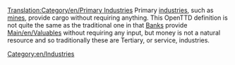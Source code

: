[[Translation:Category/en/Primary Industries]]{{en/-}}
Primary [[Main/en/Industries|industries]], such as [[Main/en/Coal Mine|mines]], provide cargo without requiring anything.  This OpenTTD definition is not quite the same as the traditional one in that [[Main/en/Bank|Banks]] provide [[Main/en/Valuables]] without requiring any input, but money is not a natural resource and so traditionally these are Tertiary, or service, industries.

[[Category:en/Industries]]